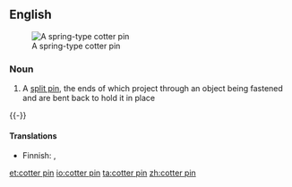 ==English==
[[Image:CotterPin.png|thumb|A spring-type cotter pin]]

===Noun===
{{en-noun|sg=[[cotter]] [[pin]]}}

# A [[split pin]], the ends of which project through an object being fastened and are bent back to hold it in place
{{-}}

====Translations====
{{trans-top|split pin}}
* Finnish: {{t-|fi|sokkanaula}}, {{t-|fi|sokka}}
{{trans-mid}}
{{trans-bottom}}

[[et:cotter pin]]
[[io:cotter pin]]
[[ta:cotter pin]]
[[zh:cotter pin]]